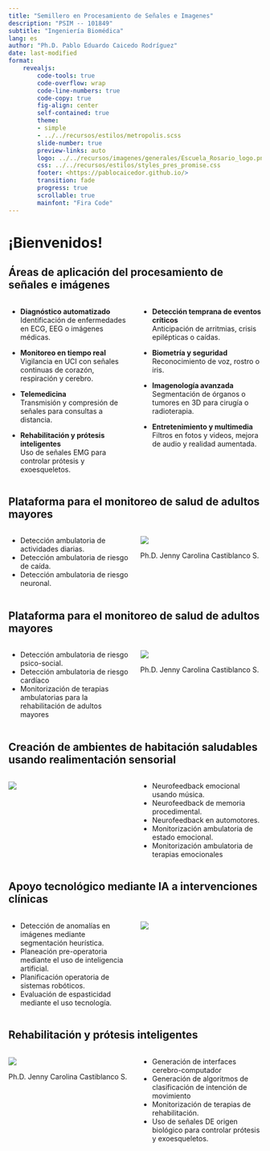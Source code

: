 ```yaml
---
title: "Semillero en Procesamiento de Señales e Imagenes"
description: "PSIM -- 101849"
subtitle: "Ingeniería Biomédica"
lang: es
author: "Ph.D. Pablo Eduardo Caicedo Rodríguez"
date: last-modified
format:
    revealjs: 
        code-tools: true
        code-overflow: wrap
        code-line-numbers: true
        code-copy: true
        fig-align: center
        self-contained: true
        theme: 
        - simple
        - ../../recursos/estilos/metropolis.scss
        slide-number: true
        preview-links: auto
        logo: ../../recursos/imagenes/generales/Escuela_Rosario_logo.png
        css: ../../recursos/estilos/styles_pres_promise.css
        footer: <https://pablocaicedor.github.io/>
        transition: fade
        progress: true
        scrollable: true
        mainfont: "Fira Code"
---
```


# ¡Bienvenidos! {background-image="../../recursos/imagenes/generales/promise_logo_isotipo_2048.png" background-opacity="0.3" background-repeat="no-repeat" background-position="center center"}

## {background-image="../../recursos/imagenes/generales/promise_logo_ImagoTipo_2400x1200.png" background-size="100%" background-repeat="no-repeat" background-position="center center"}


## Áreas de aplicación del procesamiento de señales e imágenes

:::: {.columns}

::: {.column width="45%"}
- **Diagnóstico automatizado**  
  Identificación de enfermedades en ECG, EEG o imágenes médicas.

- **Monitoreo en tiempo real**  
  Vigilancia en UCI con señales continuas de corazón, respiración y cerebro.

- **Telemedicina**  
  Transmisión y compresión de señales para consultas a distancia.

- **Rehabilitación y prótesis inteligentes**  
  Uso de señales EMG para controlar prótesis y exoesqueletos.
:::

::: {.column width="45%"}
- **Detección temprana de eventos críticos**  
  Anticipación de arritmias, crisis epilépticas o caídas.

- **Biometría y seguridad**  
  Reconocimiento de voz, rostro o iris.

- **Imagenología avanzada**  
  Segmentación de órganos o tumores en 3D para cirugía o radioterapia.

- **Entretenimiento y multimedia**  
  Filtros en fotos y videos, mejora de audio y realidad aumentada.
:::

::::


## Plataforma para el monitoreo de salud de adultos mayores {background-image="../../recursos/imagenes/Talleres/aplicacion01.png" background-opacity="0.3"}

:::: {.columns}

::: {.column width="45%"}

- Detección ambulatoria de actividades diarias.
- Detección ambulatoria de riesgo de caída.
- Detección ambulatoria de riesgo neuronal.

:::

::: {.column width="45%"}

![](../../recursos/imagenes/Talleres/img_plataforma.png)

::: {.callout-important title="Profesora Auxiliar"}

Ph.D. Jenny Carolina Castiblanco S.

:::

:::
::::

## Plataforma para el monitoreo de salud de adultos mayores {background-image="../../recursos/imagenes/Talleres/aplicacion01.png" background-opacity="0.3"}

:::: {.columns}

::: {.column width="45%"}

- Detección ambulatoria de riesgo psico-social.
- Detección ambulatoria de riesgo cardíaco
- Monitorización de terapias ambulatorias para la rehabilitación de adultos mayores

:::

::: {.column width="45%"}

![](../../recursos/imagenes/Talleres/img_plataforma.png)

::: {.callout-important title="Profesora Auxiliar"}

Ph.D. Jenny Carolina Castiblanco S.

:::

:::
::::



## Creación de ambientes de habitación saludables usando realimentación sensorial {background-image="../../recursos/imagenes/Talleres/aplicacion02.png" background-opacity="0.3"}

:::: {.columns}

::: {.column width="45%"}

![](../../recursos/imagenes/Talleres/img_plataforma.png)

:::

::: {.column width="45%"}

- Neurofeedback emocional usando música.
- Neurofeedback de memoria procedimental.
- Neurofeedback en automotores.
- Monitorización ambulatoria de estado emocional.
- Monitorización ambulatoria de terapias emocionales

:::
::::



## Apoyo tecnológico mediante IA a intervenciones clínicas{background-image="../../recursos/imagenes/Talleres/aplicacion03.png" background-opacity="0.3"}

:::: {.columns}

::: {.column width="45%"}


- Detección de anomalías en imágenes mediante segmentación heurística.
- Planeación pre-operatoria mediante el uso de inteligencia artificial.
- Planificación operatoria de sistemas robóticos.
- Evaluación de espasticidad mediante el uso tecnología.

:::

::: {.column width="45%"}

![](../../recursos/imagenes/Talleres/img_intervenciones.png)

:::
::::



## Rehabilitación y prótesis inteligentes{background-image="../../recursos/imagenes/Talleres/aplicacion04.png" background-opacity="0.3"}

:::: {.columns}

::: {.column width="45%"}

![](../../recursos/imagenes/Talleres/img_rehabilitacion.png)

::: {.callout-important title="Profesora Auxiliar"}

Ph.D. Jenny Carolina Castiblanco S.

:::

:::

::: {.column width="45%"}

- Generación de interfaces cerebro-computador
- Generación de algoritmos de clasificación de intención de movimiento
- Monitorización de terapias de rehabilitación.
- Uso de señales DE origen biológico para controlar prótesis y exoesqueletos. 

:::
::::
